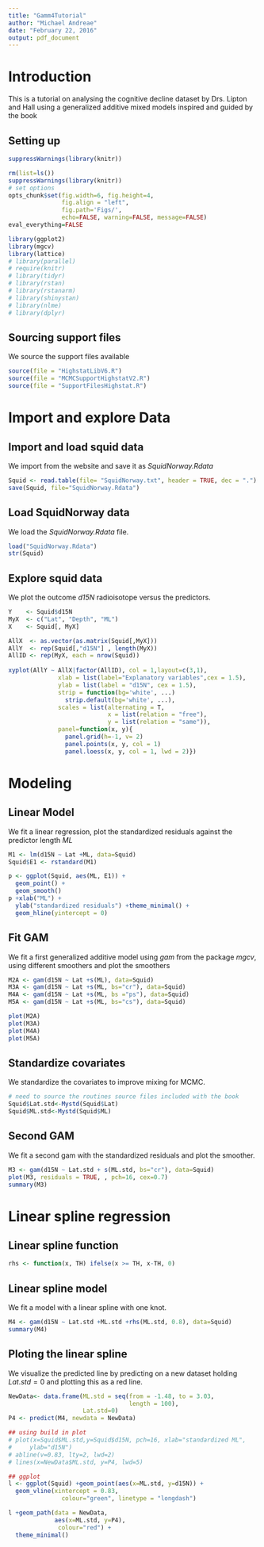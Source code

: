 ```yaml
---
title: "Gamm4Tutorial"
author: "Michael Andreae"
date: "February 22, 2016"
output: pdf_document
---
```


# Introduction
This is a tutorial on analysing the cognitive decline dataset by Drs. Lipton and Hall using a generalized additive mixed models inspired and guided by the book \href{http://www.highstat.com/BGGAMM.htm}{A Beginner's Guide to Generalized Additive Mixed Models with R. Zuur AF, Saveliev AA, Ieno EN.}

## Setting up
```r
suppressWarnings(library(knitr))
```

```r
rm(list=ls())
suppressWarnings(library(knitr))
# set options
opts_chunk$set(fig.width=6, fig.height=4, 
               fig.align = "left",
               fig.path='Figs/',
               echo=FALSE, warning=FALSE, message=FALSE)
eval_everything=FALSE
```

```r

library(ggplot2)
library(mgcv)
library(lattice)
# library(parallel)
# require(knitr)
# library(tidyr)
# library(rstan)
# library(rstanarm)
# library(shinystan)
# library(nlme)
# library(dplyr)
```

## Sourcing support files
We source the support files available \href{http://www.highstat.com/BGGAMM.htm#Data_sets_and_R_code_used}{online}

```r
source(file = "HighstatLibV6.R") 
source(file = "MCMCSupportHighstatV2.R")
source(file = "SupportFilesHighstat.R")
```

# Import and explore Data
## Import and load squid data
We import \href{http://www.highstat.com/BGS/GAMM/Data/SquidNorway.txt}{the squid dataset} from the website and save it as *SquidNorway.Rdata*

```r
Squid <- read.table(file= "SquidNorway.txt", header = TRUE, dec = ".")
save(Squid, file="SquidNorway.Rdata")
```

## Load SquidNorway data
We load the *SquidNorway.Rdata* file.
```r
load("SquidNorway.Rdata")
str(Squid)
```

## Explore squid data
We plot the outcome *d15N* radioisotope versus the predictors.
```r
Y    <- Squid$d15N
MyX  <- c("Lat", "Depth", "ML")
X    <- Squid[, MyX]

AllX  <- as.vector(as.matrix(Squid[,MyX]))
AllY  <- rep(Squid[,"d15N"] , length(MyX))
AllID <- rep(MyX, each = nrow(Squid))
    
xyplot(AllY ~ AllX|factor(AllID), col = 1,layout=c(3,1),
              xlab = list(label="Explanatory variables",cex = 1.5),
              ylab = list(label = "d15N", cex = 1.5),
              strip = function(bg='white', ...)
                strip.default(bg='white', ...),
              scales = list(alternating = T,
                            x = list(relation = "free"),
                            y = list(relation = "same")),
              panel=function(x, y){
                panel.grid(h=-1, v= 2)
                panel.points(x, y, col = 1)
                panel.loess(x, y, col = 1, lwd = 2)})
```

# Modeling
## Linear Model
We fit a linear regression, plot the standardized residuals against the predictor length *ML*
```r
M1 <- lm(d15N ~ Lat +ML, data=Squid)
Squid$E1 <- rstandard(M1)

p <- ggplot(Squid, aes(ML, E1)) +
  geom_point() +
  geom_smooth()
p +xlab("ML") +
  ylab("standardized residuals") +theme_minimal() +
  geom_hline(yintercept = 0)
```

## Fit GAM
We fit a first generalized additive model using *gam* from the package *mgcv*, using different smoothers and plot the smoothers
```r
M2A <- gam(d15N ~ Lat +s(ML), data=Squid)
M3A <- gam(d15N ~ Lat +s(ML, bs="cr"), data=Squid)
M4A <- gam(d15N ~ Lat +s(ML, bs ="ps"), data=Squid)
M5A <- gam(d15N ~ Lat +s(ML, bs="cs"), data=Squid)

plot(M2A)
plot(M3A)
plot(M4A)
plot(M5A)
```

## Standardize covariates
We standardize the covariates to improve mixing for MCMC.
```r
# need to source the routines source files included with the book
Squid$Lat.std<-Mystd(Squid$Lat)
Squid$ML.std<-Mystd(Squid$ML)
```

## Second GAM
We fit a second gam with the standardized residuals and plot the smoother.
```r
M3 <- gam(d15N ~ Lat.std + s(ML.std, bs="cr"), data=Squid)
plot(M3, residuals = TRUE, , pch=16, cex=0.7)
summary(M3)
```

# Linear spline regression
## Linear spline function
```r
rhs <- function(x, TH) ifelse(x >= TH, x-TH, 0)
```

## Linear spline model
We fit a model with a linear spline with one knot.
```r
M4 <- gam(d15N ~ Lat.std +ML.std +rhs(ML.std, 0.8), data=Squid)
summary(M4)
```

## Ploting the linear spline
We visualize the predicted line by predicting on a new dataset holding $Lat.std = 0$ and plotting this as a red line.
```r
NewData<- data.frame(ML.std = seq(from = -1.48, to = 3.03, 
                                  length = 100),
                     Lat.std=0)
P4 <- predict(M4, newdata = NewData)

## using build in plot
# plot(x=Squid$ML.std,y=Squid$d15N, pch=16, xlab="standardized ML",
#     ylab="d15N")
# abline(v=0.83, lty=2, lwd=2)
# lines(x=NewData$ML.std, y=P4, lwd=5)

## ggplot
l <- ggplot(Squid) +geom_point(aes(x=ML.std, y=d15N)) +
  geom_vline(xintercept = 0.83, 
               colour="green", linetype = "longdash")

l +geom_path(data = NewData, 
             aes(x=ML.std, y=P4),
              colour="red") +
  theme_minimal()
```